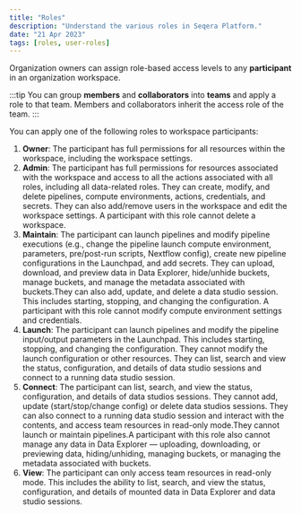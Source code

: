 ```yaml
---
title: "Roles"
description: "Understand the various roles in Seqera Platform."
date: "21 Apr 2023"
tags: [roles, user-roles]
---
```



Organization owners can assign role-based access levels to any **participant** in an organization workspace.

:::tip
You can group **members** and **collaborators** into **teams** and apply a role to that team. Members and collaborators inherit the access role of the team.
:::

You can apply one of the following roles to workspace participants:

1. **Owner**: The participant has full permissions for all resources within the workspace, including the workspace settings.
2. **Admin**: The participant has full permissions for resources associated with the workspace and access to all the actions associated with all roles, including all data-related roles. They can create, modify, and delete pipelines, compute environments, actions, credentials, and secrets. They can also add/remove users in the workspace and edit the workspace settings. A participant with this role cannot delete a workspace.
3. **Maintain**: The participant can launch pipelines and modify pipeline executions (e.g., change the pipeline launch compute environment, parameters, pre/post-run scripts, Nextflow config), create new pipeline configurations in the Launchpad, and add secrets. They can upload, download, and preview data in Data Explorer, hide/unhide buckets, manage buckets, and manage the metadata associated with buckets.They can also add, update, and delete a data studio session. This includes starting, stopping, and changing the configuration. A participant with this role cannot modify compute environment settings and credentials.
4. **Launch**: The participant can launch pipelines and modify the pipeline input/output parameters in the Launchpad. This includes starting, stopping, and changing the configuration. They cannot modify the launch configuration or other resources. They can list, search and view the status, configuration, and details of data studio sessions and connect to a running data studio session.
5. **Connect**: The participant can list, search, and view the status, configuration, and details of data studios sessions. They cannot add, update (start/stop/change config) or delete data studios sessions. They can also connect to a running data studio session and interact with the contents, and access team resources in read-only mode.They cannot launch or maintain pipelines.A participant with this role also cannot manage any data in Data Explorer — uploading, downloading, or previewing data, hiding/unhiding, managing buckets, or managing the metadata associated with buckets.
6. **View**: The participant can only access team resources in read-only mode. This includes the ability to list, search, and view the status, configuration, and details of mounted data in Data Explorer and data studio sessions.